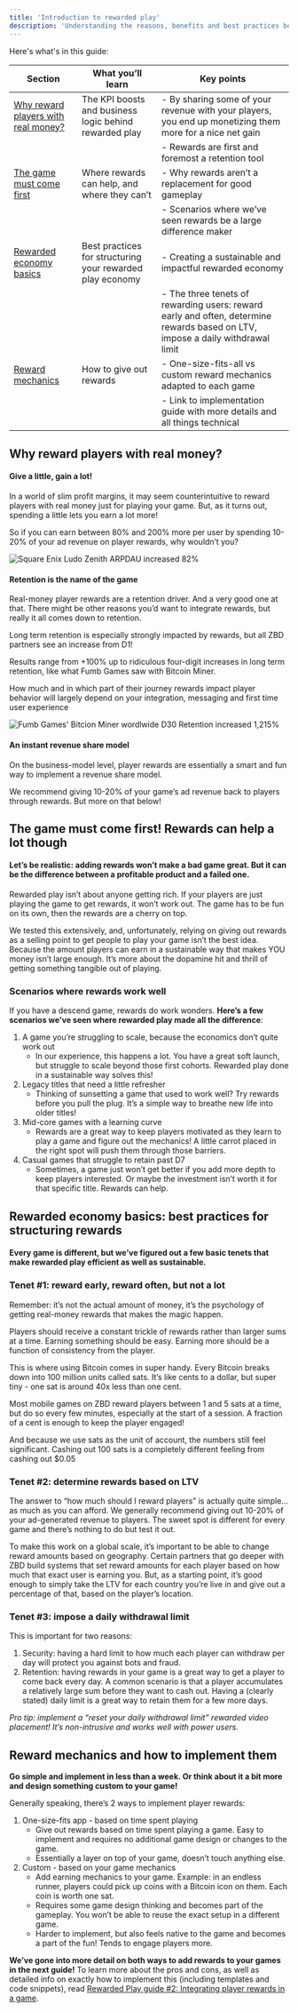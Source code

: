 ```yaml
---
title: 'Introduction to rewarded play'
description: 'Understanding the reasons, benefits and best practices behind implementing real-money player rewards into games.'
---
```


Here's what's in this guide:

|Section|What you’ll learn|Key points
|----|----|----|
|[Why reward players with real money?](#why-reward-players-with-real-money)|The KPI boosts and business logic behind rewarded play|- By sharing some of your revenue with your players, you end up monetizing them more for a nice net gain|
|||- Rewards are first and foremost a retention tool|
|[The game must come first](#the-game-must-come-first-rewards-can-help-a-lot-though)|Where rewards can help, and where they can’t|- Why rewards aren’t a replacement for good gameplay|
|||- Scenarios where we’ve seen rewards be a large difference maker|
|[Rewarded economy basics](#rewarded-economy-basics-best-practices-for-structuring-rewards)|Best practices for structuring your rewarded play economy|- Creating a sustainable and impactful rewarded economy|
|||- The three tenets of rewarding users: reward early and often, determine rewards based on LTV, impose a daily withdrawal limit|
|[Reward mechanics](#reward-mechanics-and-how-to-implement-them)|How to give out rewards|- One-size-fits-all vs custom reward mechanics adapted to each game|
|||- Link to implementation guide with more details and all things technical|


## Why reward players with real money?

#### Give a little, gain a lot!

In a world of slim profit margins, it may seem counterintuitive to reward players with real money just for playing your game. But, as it turns out, spending a little lets you earn a lot more!

So if you can earn between 80% and 200% more per user by spending 10-20% of your ad revenue on player rewards, why wouldn’t you?

<Frame caption="Square Enix's Ludo Zenith">
  <img src="/img/courses/rewarded-play/ludo-zenith.png" alt="Square Enix Ludo Zenith ARPDAU increased 82%" />
</Frame>
<br />

#### Retention is the name of the game

Real-money player rewards are a retention driver. And a very good one at that. There might be other reasons you’d want to integrate rewards, but really it all comes down to retention. 

Long term retention is especially strongly impacted by rewards, but all ZBD partners see an increase from D1!

Results range from +100% up to ridiculous four-digit increases in long term retention, like what Fumb Games saw with Bitcoin Miner.

How much and in which part of their journey rewards impact player behavior will largely depend on your integration, messaging and first time user experience

<Frame caption="Fumb Games' Bitcoin Miner">
  <img src="/img/courses/rewarded-play/fumb.png" alt="Fumb Games' Bitcion Miner wordlwide D30 Retention increased 1,215%" />
</Frame>
<br />

#### An instant revenue share model

On the business-model level, player rewards are essentially a smart and fun way to implement a revenue share model.

We recommend giving 10-20% of your game’s ad revenue back to players through rewards. But more on that below!

## The game must come first! Rewards can help a lot though

#### Let’s be realistic: adding rewards won’t make a bad game great. But it can be the difference between a profitable product and a failed one.

Rewarded play isn’t about anyone getting rich. If your players are just playing the game to get rewards, it won’t work out. The game has to be fun on its own, then the rewards are a cherry on top.

We tested this extensively, and, unfortunately, relying on giving out rewards as a selling point to get people to play your game isn’t the best idea. Because the amount players can earn in a sustainable way that makes YOU money isn’t large enough. It’s more about the dopamine hit and thrill of getting something tangible out of playing.

### Scenarios where rewards work well


If you have a descend game, rewards do work wonders. **Here’s a few scenarios we’ve seen where rewarded play made all the difference**:
1. A game you’re struggling to scale, because the economics don’t quite work out
    + In our experience, this happens a lot. You have a great soft launch, but struggle to scale beyond those first cohorts. Rewarded play done in a sustainable way solves this!
2. Legacy titles that need a little refresher
    + Thinking of sunsetting a game that used to work well? Try rewards before you pull the plug. It’s a simple way to breathe new life into older titles!
3. Mid-core games with a learning curve
    + Rewards are a great way to keep players motivated as they learn to play a game and figure out the mechanics! A little carrot placed in the right spot will push them through those barriers.
4. Casual games that struggle to retain past D7
    + Sometimes, a game just won’t get better if you add more depth to keep players interested. Or maybe the investment isn’t worth it for that specific title. Rewards can help.

## Rewarded economy basics: best practices for structuring rewards

#### Every game is different, but we’ve figured out a few basic tenets that make rewarded play efficient as well as sustainable.

### Tenet #1: reward early, reward often, but not a lot

Remember: it’s not the actual amount of money, it’s the psychology of getting real-money rewards that makes the magic happen.

Players should receive a constant trickle of rewards rather than larger sums at a time. Earning something should be easy. Earning more should be a function of consistency from the player.

This is where using Bitcoin comes in super handy. Every Bitcoin breaks down into 100 million units called sats. It’s like cents to a dollar, but super tiny - one sat is around 40x less than one cent.

Most mobile games on ZBD reward players between 1 and 5 sats at a time, but do so every few minutes, especially at the start of a session. A fraction of a cent is enough to keep the player engaged!

And because we use sats as the unit of account, the numbers still feel significant. Cashing out 100 sats is a completely different feeling from cashing out $0.05

### Tenet #2: determine rewards based on LTV


The answer to “how much should I reward players” is actually quite simple… as much as you can afford. We generally recommend giving out 10-20% of your ad-generated revenue to players. The sweet spot is different for every game and there’s nothing to do but test it out.

To make this work on a global scale, it’s important to be able to change reward amounts based on geography. Certain partners that go deeper with ZBD build systems that set reward amounts for each player based on how much that exact user is earning you. But, as a starting point, it’s good enough to simply take the LTV for each country you’re live in and give out a percentage of that, based on the player’s location.

### Tenet #3: impose a daily withdrawal limit

This is important for two reasons:
1. Security: having a hard limit to how much each player can withdraw per day will protect you against bots and fraud.
2. Retention: having rewards in your game is a great way to get a player to come back every day. A common scenario is that a player accumulates a relatively large sum before they want to cash out. Having a (clearly stated) daily limit is a great way to retain them for a few more days.

*Pro tip: implement a “reset your daily withdrawal limit” rewarded video placement! It’s non-intrusive and works well with power users.*

## Reward mechanics and how to implement them

**Go simple and implement in less than a week. Or think about it a bit more and design something custom to your game!**

Generally speaking, there’s 2 ways to implement player rewards:
1. One-size-fits app - based on time spent playing
    + Give out rewards based on time spent playing a game. Easy to implement and requires no additional game design or changes to the game.
    + Essentially a layer on top of your game, doesn’t touch anything else.
1. Custom - based on your game mechanics
    + Add earning mechanics to your game. Example: in an endless runner, players could pick up coins with a Bitcoin icon on them. Each coin is worth one sat.
    + Requires some game design thinking and becomes part of the gameplay. You won’t be able to reuse the exact setup in a different game.
    + Harder to implement, but also feels native to the game and becomes a part of the fun! Tends to engage players more.

**We’ve gone into more detail on both ways to add rewards to your games in the next guide!** To learn more about the pros and cons, as well as detailed info on exactly how to implement this (including templates and code snippets), read [Rewarded Play guide #2: Integrating player rewards in a game](/courses/rewarded-play/integrating-player-rewards-in-a-game).

